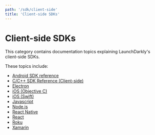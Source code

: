 ```yaml
---
path: '/sdk/client-side'
title: 'Client-side SDKs'
---
```


# Client-side SDKs

<Metadata timeToRead={props.timeToRead} lastModifiedDateFormatted={props.lastModifiedDateFormatted} />

This category contains documentation topics explaining LaunchDarkly's client-side SDKs.

These topics include:

* [Android SDK reference](/sdk/client-side/android/)
* [C/C++ SDK Reference (Client-side)](/sdk/client-side/c-c--/)
* [Electron](/sdk/client-side/electron)
* [iOS (Objective C)](/sdk/client-side/ios-objective-c)
* [iOS (Swift)](/sdk/client-side/ios-swift)
* [Javascript](/sdk/client-side/javascript/)
* [Node.js](/sdk/client-side/node-js)
* [React Native](/sdk/client-side/react-native)
* [React](/sdk/client-side/react)
* [Roku](/sdk/client-side/roku)
* [Xamarin](/sdk/client-side/xamarin)